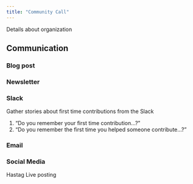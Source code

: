 ```yaml
---
title: "Community Call"
---
```


Details about organization

## Communication

### Blog post

### Newsletter

### Slack

Gather stories about first time contributions from the Slack

1.  “Do you remember your first time contribution…?”
2.  “Do you remember the first time you helped someone contribute…?”

### Email

### Social Media

Hastag Live posting
